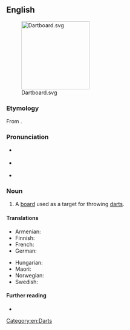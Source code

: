 ==English==
[[File:Dartboard.svg|right|180px]]

===Etymology===
From {{compound|en|dart|board}}.

===Pronunciation===
* {{a|RP}} {{IPA|en|/ˈdɑːtbɔːd/}}
* {{a|GA}} {{IPA|en|/ˈdɑɹtbɔːɹd/}}
* {{audio|en|en-us-dartboard.ogg|Audio (US)}}

===Noun===
{{en-noun}}

# A [[board]] used as a target for throwing [[darts]].

====Translations====
{{trans-top|target for darts}}
* Armenian: {{t|hy|[[դարթսի տախտակ]]|sc=Armn}}
* Finnish: {{t+|fi|tikkataulu}}
* French: {{t+|fr|cible|f}}
* German: {{t+|de|Dartscheibe|f}}
{{trans-mid}}
* Hungarian: {{t|hu|dartstábla}}
* Maori: {{t|mi|papa kōpere}}
* Norwegian: {{t|no|dartskive}}
* Swedish: {{t+|sv|piltavla|c}}
{{trans-bottom}}

====Further reading====
* {{pedialite|Darts}}

[[Category:en:Darts]]